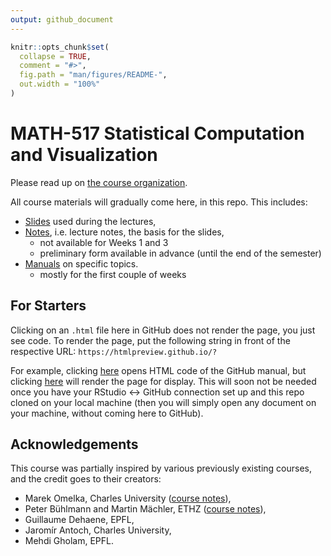 ```yaml
---
output: github_document
---
```


<!-- README.md is generated from README.Rmd. Please edit that file -->

```r
knitr::opts_chunk$set(
  collapse = TRUE,
  comment = "#>",
  fig.path = "man/figures/README-",
  out.width = "100%"
)
```

# MATH-517 Statistical Computation and Visualization

<!-- badges: start -->
<!-- badges: end -->

Please read up on [the course organization](https://htmlpreview.github.io/?https://github.com/TMasak/StatComp/blob/master/Manuals/01_Organization.html).

All course materials will gradually come here, in this repo. This includes:

* [Slides](https://github.com/TMasak/StatComp/tree/master/Slides) used during the lectures,
* [Notes](https://github.com/TMasak/StatComp/tree/master/Notes), i.e. lecture notes, the basis for the slides,
  - not available for Weeks 1 and 3
  - preliminary form available in advance (until the end of the semester)
* [Manuals](https://github.com/TMasak/StatComp/tree/master/Manuals) on specific topics.
  - mostly for the first couple of weeks
  
## For Starters

Clicking on an `.html` file here in GitHub does not render the page, you just see code. To render the page, put the following string in front of the respective URL: `https://htmlpreview.github.io/?`

For example, clicking [here](https://github.com/TMasak/StatComp/blob/master/Manuals/02_Github.html) opens HTML code of the GitHub manual, but clicking [here](https://htmlpreview.github.io/?https://github.com/TMasak/StatComp/blob/master/Manuals/02_Github.html) will render the page for display. This will soon not be needed once you have your RStudio <-> GitHub connection set up and this repo cloned on your local machine (then you will simply open any document on your machine, without coming here to GitHub).

## Acknowledgements

This course was partially inspired by various previously existing courses, and the credit goes to their creators:

* Marek Omelka, Charles University ([course notes](https://www2.karlin.mff.cuni.cz/~omelka/Vyuka_nmst434_2122.php)),
* Peter Bühlmann and Martin Mächler, ETHZ ([course notes](https://stat.ethz.ch/education/semesters/ss2010/CompStat/)),
* Guillaume Dehaene, EPFL,
* Jaromír Antoch, Charles University,
* Mehdi Gholam, EPFL.